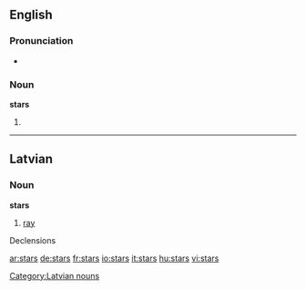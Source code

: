 ==English==

===Pronunciation===
*{{audio|en-us-stars.ogg|Audio (US)}}

===Noun===
'''stars'''

# {{plural of|[[star]]}}

----

==Latvian==

===Noun===
'''stars'''

# [[ray]]

Declensions
{{lv-noun-d1|star|s}}

[[Category:Latvian nouns]]

[[ar:stars]]
[[de:stars]]
[[fr:stars]]
[[io:stars]]
[[it:stars]]
[[hu:stars]]
[[vi:stars]]